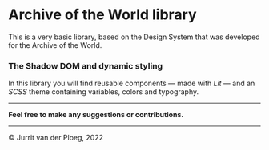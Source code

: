 
<Meta title="Welcome/Introduction" />

# Archive of the World library

This is a very basic library, based on the Design System that was developed for the Archive of the World.

### The Shadow DOM and dynamic styling

In this library you will find reusable components &mdash; made with _Lit_ &mdash; and an _SCSS_ theme containing variables, colors and typography.

---

**Feel free to make any suggestions or contributions.**

---

&copy; Jurrit van der Ploeg, 2022
